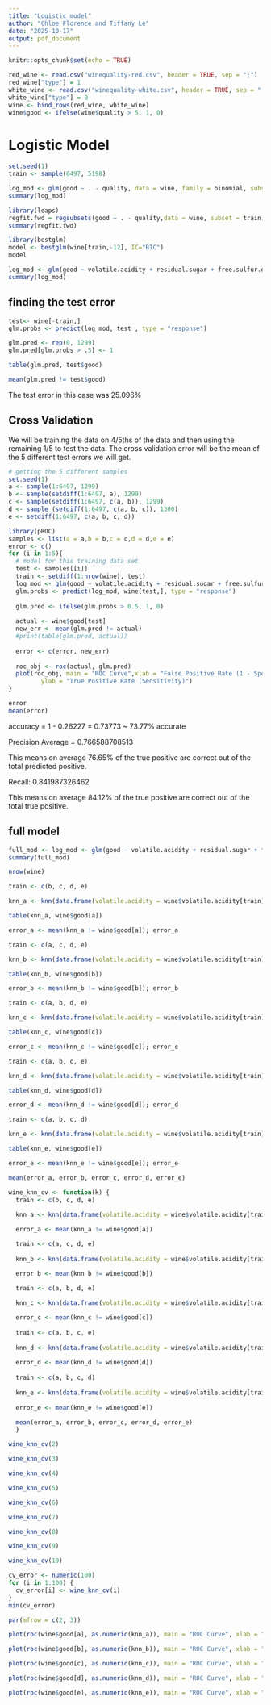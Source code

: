 ```yaml
---
title: "Logistic_model"
author: "Chloe Florence and Tiffany Le"
date: "2025-10-17"
output: pdf_document
---
```


```r
knitr::opts_chunk$set(echo = TRUE)
```

```r
red_wine <- read.csv("winequality-red.csv", header = TRUE, sep = ";")
red_wine["type"] = 1
white_wine <- read.csv("winequality-white.csv", header = TRUE, sep = ";")
white_wine["type"] = 0
wine <- bind_rows(red_wine, white_wine)
wine$good <- ifelse(wine$quality > 5, 1, 0)
```

# Logistic Model

```r
set.seed(1)
train <- sample(6497, 5198)

log_mod <- glm(good ~ . - quality, data = wine, family = binomial, subset = train)
summary(log_mod)
```

```r
library(leaps)
regfit.fwd = regsubsets(good ~ . - quality,data = wine, subset = train)
summary(regfit.fwd)
```

```r
library(bestglm)
model <- bestglm(wine[train,-12], IC="BIC")
model
```

```r
log_mod <- glm(good ~ volatile.acidity + residual.sugar + free.sulfur.dioxide + total.sulfur.dioxide + sulphates + alcohol, data = wine, family = binomial, subset = train)
summary(log_mod)
```

## finding the test error

```r
test<- wine[-train,]
glm.probs <- predict(log_mod, test , type = "response")

glm.pred <- rep(0, 1299)
glm.pred[glm.probs > .5] <- 1

table(glm.pred, test$good)

mean(glm.pred != test$good)
```

The test error in this case was 25.096%

## Cross Validation

We will be training the data on 4/5ths of the data and then using the remaining 1/5 to test the data. The cross validation error will be the mean of the 5 different test errors we will get.

```r
# getting the 5 different samples
set.seed(1)
a <- sample(1:6497, 1299)
b <- sample(setdiff(1:6497, a), 1299)
c <- sample(setdiff(1:6497, c(a, b)), 1299)
d <- sample (setdiff(1:6497, c(a, b, c)), 1300)
e <- setdiff(1:6497, c(a, b, c, d))
```

```r
library(pROC)
samples <- list(a = a,b = b,c = c,d = d,e = e)
error <- c()
for (i in 1:5){
  # model for this training data set
  test <- samples[[i]]
  train <- setdiff(1:nrow(wine), test)
  log_mod <- glm(good ~ volatile.acidity + residual.sugar + free.sulfur.dioxide + total.sulfur.dioxide + sulphates + alcohol, data = wine, family = binomial, subset = train)
  glm.probs <- predict(log_mod, wine[test,], type = "response")
  
  glm.pred <- ifelse(glm.probs > 0.5, 1, 0)
  
  actual <- wine$good[test]
  new_err <- mean(glm.pred != actual)
  #print(table(glm.pred, actual))
  
  error <- c(error, new_err)
  
  roc_obj <- roc(actual, glm.pred)
  plot(roc_obj, main = "ROC Curve",xlab = "False Positive Rate (1 - Specificity)", 
         ylab = "True Positive Rate (Sensitivity)")
}

error
mean(error)
```

accuracy = 1 - 0.26227 = 0.73773 ~ 73.77% accurate

Precision Average = 0.766588708513

This means on average 76.65% of the true positive are correct out of the total predicted positive.

Recall: 0.841987326462

This means on average 84.12% of the true positive are correct out of the total true positive. 

## full model

```r
full_mod <- log_mod <- glm(good ~ volatile.acidity + residual.sugar + free.sulfur.dioxide + total.sulfur.dioxide + sulphates + alcohol, data = wine, family = binomial)
summary(full_mod)
```

```r
nrow(wine)
```

```r
train <- c(b, c, d, e)

knn_a <- knn(data.frame(volatile.acidity = wine$volatile.acidity[train], residual.sugar = wine$residual.sugar[train], free.sulfur.dioxide = wine$free.sulfur.dioxide[train], total.sulfure.dioxide = wine$total.sulfur.dioxide[train], sulfates = wine$sulphates[train], alcohol = wine$alcohol[train]), data.frame(volatile.acidity = wine$volatile.acidity[a], residual.sugar = wine$residual.sugar[a], free.sulfur.dioxide = wine$free.sulfur.dioxide[a], total.sulfure.dioxide = wine$total.sulfur.dioxide[a], sulfates = wine$sulphates[a], alcohol = wine$alcohol[a]), wine$good[train], k = 1)

table(knn_a, wine$good[a])

error_a <- mean(knn_a != wine$good[a]); error_a
```

```r
train <- c(a, c, d, e)

knn_b <- knn(data.frame(volatile.acidity = wine$volatile.acidity[train], residual.sugar = wine$residual.sugar[train], free.sulfur.dioxide = wine$free.sulfur.dioxide[train], total.sulfure.dioxide = wine$total.sulfur.dioxide[train], sulfates = wine$sulphates[train], alcohol = wine$alcohol[train]), data.frame(volatile.acidity = wine$volatile.acidity[b], residual.sugar = wine$residual.sugar[b], free.sulfur.dioxide = wine$free.sulfur.dioxide[b], total.sulfure.dioxide = wine$total.sulfur.dioxide[b], sulfates = wine$sulphates[b], alcohol = wine$alcohol[b]), wine$good[train], k = 1)

table(knn_b, wine$good[b])

error_b <- mean(knn_b != wine$good[b]); error_b
```

```r
train <- c(a, b, d, e)

knn_c <- knn(data.frame(volatile.acidity = wine$volatile.acidity[train], residual.sugar = wine$residual.sugar[train], free.sulfur.dioxide = wine$free.sulfur.dioxide[train], total.sulfure.dioxide = wine$total.sulfur.dioxide[train], sulfates = wine$sulphates[train], alcohol = wine$alcohol[train]), data.frame(volatile.acidity = wine$volatile.acidity[c], residual.sugar = wine$residual.sugar[c], free.sulfur.dioxide = wine$free.sulfur.dioxide[c], total.sulfure.dioxide = wine$total.sulfur.dioxide[c], sulfates = wine$sulphates[c], alcohol = wine$alcohol[c]), wine$good[train], k = 1)

table(knn_c, wine$good[c])

error_c <- mean(knn_c != wine$good[c]); error_c
```

```r
train <- c(a, b, c, e)

knn_d <- knn(data.frame(volatile.acidity = wine$volatile.acidity[train], residual.sugar = wine$residual.sugar[train], free.sulfur.dioxide = wine$free.sulfur.dioxide[train], total.sulfure.dioxide = wine$total.sulfur.dioxide[train], sulfates = wine$sulphates[train], alcohol = wine$alcohol[train]), data.frame(volatile.acidity = wine$volatile.acidity[d], residual.sugar = wine$residual.sugar[d], free.sulfur.dioxide = wine$free.sulfur.dioxide[d], total.sulfure.dioxide = wine$total.sulfur.dioxide[d], sulfates = wine$sulphates[d], alcohol = wine$alcohol[d]), wine$good[train], k = 1)

table(knn_d, wine$good[d])

error_d <- mean(knn_d != wine$good[d]); error_d
```

```r
train <- c(a, b, c, d)

knn_e <- knn(data.frame(volatile.acidity = wine$volatile.acidity[train], residual.sugar = wine$residual.sugar[train], free.sulfur.dioxide = wine$free.sulfur.dioxide[train], total.sulfure.dioxide = wine$total.sulfur.dioxide[train], sulfates = wine$sulphates[train], alcohol = wine$alcohol[train]), data.frame(volatile.acidity = wine$volatile.acidity[e], residual.sugar = wine$residual.sugar[e], free.sulfur.dioxide = wine$free.sulfur.dioxide[e], total.sulfure.dioxide = wine$total.sulfur.dioxide[e], sulfates = wine$sulphates[e], alcohol = wine$alcohol[e]), wine$good[train], k = 1)

table(knn_e, wine$good[e])

error_e <- mean(knn_e != wine$good[e]); error_e
```

```r
mean(error_a, error_b, error_c, error_d, error_e)
```

```r
wine_knn_cv <- function(k) {
  train <- c(b, c, d, e)
  
  knn_a <- knn(data.frame(volatile.acidity = wine$volatile.acidity[train], residual.sugar = wine$residual.sugar[train], free.sulfur.dioxide = wine$free.sulfur.dioxide[train], total.sulfure.dioxide = wine$total.sulfur.dioxide[train], sulfates = wine$sulphates[train], alcohol = wine$alcohol[train]), data.frame(volatile.acidity = wine$volatile.acidity[a], residual.sugar = wine$residual.sugar[a], free.sulfur.dioxide = wine$free.sulfur.dioxide[a], total.sulfure.dioxide = wine$total.sulfur.dioxide[a], sulfates = wine$sulphates[a], alcohol = wine$alcohol[a]), wine$good[train], k = k)

  error_a <- mean(knn_a != wine$good[a])

  train <- c(a, c, d, e)
  
  knn_b <- knn(data.frame(volatile.acidity = wine$volatile.acidity[train], residual.sugar = wine$residual.sugar[train], free.sulfur.dioxide = wine$free.sulfur.dioxide[train], total.sulfure.dioxide = wine$total.sulfur.dioxide[train], sulfates = wine$sulphates[train], alcohol = wine$alcohol[train]), data.frame(volatile.acidity = wine$volatile.acidity[b], residual.sugar = wine$residual.sugar[b], free.sulfur.dioxide = wine$free.sulfur.dioxide[b], total.sulfure.dioxide = wine$total.sulfur.dioxide[b], sulfates = wine$sulphates[b], alcohol = wine$alcohol[b]), wine$good[train], k = k)

  error_b <- mean(knn_b != wine$good[b])

  train <- c(a, b, d, e)
  
  knn_c <- knn(data.frame(volatile.acidity = wine$volatile.acidity[train], residual.sugar = wine$residual.sugar[train], free.sulfur.dioxide = wine$free.sulfur.dioxide[train], total.sulfure.dioxide = wine$total.sulfur.dioxide[train], sulfates = wine$sulphates[train], alcohol = wine$alcohol[train]), data.frame(volatile.acidity = wine$volatile.acidity[c], residual.sugar = wine$residual.sugar[c], free.sulfur.dioxide = wine$free.sulfur.dioxide[c], total.sulfure.dioxide = wine$total.sulfur.dioxide[c], sulfates = wine$sulphates[c], alcohol = wine$alcohol[c]), wine$good[train], k = k)

  error_c <- mean(knn_c != wine$good[c])
  
  train <- c(a, b, c, e)
  
  knn_d <- knn(data.frame(volatile.acidity = wine$volatile.acidity[train], residual.sugar = wine$residual.sugar[train], free.sulfur.dioxide = wine$free.sulfur.dioxide[train], total.sulfure.dioxide = wine$total.sulfur.dioxide[train], sulfates = wine$sulphates[train], alcohol = wine$alcohol[train]), data.frame(volatile.acidity = wine$volatile.acidity[d], residual.sugar = wine$residual.sugar[d], free.sulfur.dioxide = wine$free.sulfur.dioxide[d], total.sulfure.dioxide = wine$total.sulfur.dioxide[d], sulfates = wine$sulphates[d], alcohol = wine$alcohol[d]), wine$good[train], k = k)
  
  error_d <- mean(knn_d != wine$good[d])
  
  train <- c(a, b, c, d)
  
  knn_e <- knn(data.frame(volatile.acidity = wine$volatile.acidity[train], residual.sugar = wine$residual.sugar[train], free.sulfur.dioxide = wine$free.sulfur.dioxide[train], total.sulfure.dioxide = wine$total.sulfur.dioxide[train], sulfates = wine$sulphates[train], alcohol = wine$alcohol[train]), data.frame(volatile.acidity = wine$volatile.acidity[e], residual.sugar = wine$residual.sugar[e], free.sulfur.dioxide = wine$free.sulfur.dioxide[e], total.sulfure.dioxide = wine$total.sulfur.dioxide[e], sulfates = wine$sulphates[e], alcohol = wine$alcohol[e]), wine$good[train], k = k)
  
  error_e <- mean(knn_e != wine$good[e])

  mean(error_a, error_b, error_c, error_d, error_e)
  }
```

```r
wine_knn_cv(2)
```

```r
wine_knn_cv(3)
```

```r
wine_knn_cv(4)
```

```r
wine_knn_cv(5)
```

```r
wine_knn_cv(6)
```

```r
wine_knn_cv(7)
```

```r
wine_knn_cv(8)
```

```r
wine_knn_cv(9)
```

```r
wine_knn_cv(10)
```

```r
cv_error <- numeric(100)
for (i in 1:100) {
  cv_error[i] <- wine_knn_cv(i)
}
min(cv_error)
```

```r
par(mfrow = c(2, 3))

plot(roc(wine$good[a], as.numeric(knn_a)), main = "ROC Curve", xlab = "False Positive Rate", ylab =  "True Positive Rate")

plot(roc(wine$good[b], as.numeric(knn_b)), main = "ROC Curve", xlab = "False Positive Rate", ylab =  "True Positive Rate")

plot(roc(wine$good[c], as.numeric(knn_c)), main = "ROC Curve", xlab = "False Positive Rate", ylab =  "True Positive Rate")

plot(roc(wine$good[d], as.numeric(knn_d)), main = "ROC Curve", xlab = "False Positive Rate", ylab =  "True Positive Rate")

plot(roc(wine$good[e], as.numeric(knn_e)), main = "ROC Curve", xlab = "False Positive Rate", ylab =  "True Positive Rate")
```




















